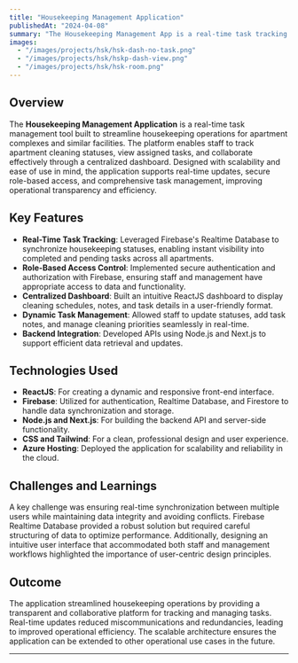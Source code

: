 ```yaml
---
title: "Housekeeping Management Application"
publishedAt: "2024-04-08"
summary: "The Housekeeping Management App is a real-time task tracking and management tool designed to streamline housekeeping operations. Built using ReactJS for the front end and a Node.js/Next.js backend with Firebase integration, the app enables staff to view and update apartment cleaning statuses instantly. Key features include a real-time dashboard, detailed task records, and role-based authentication to ensure secure access."
images:
  - "/images/projects/hsk/hsk-dash-no-task.png"
  - "/images/projects/hsk/hskp-dash-view.png"
  - "/images/projects/hsk/hsk-room.png"
---
```


## Overview

The **Housekeeping Management Application** is a real-time task management tool built to streamline housekeeping operations for apartment complexes and similar facilities. The platform enables staff to track apartment cleaning statuses, view assigned tasks, and collaborate effectively through a centralized dashboard. Designed with scalability and ease of use in mind, the application supports real-time updates, secure role-based access, and comprehensive task management, improving operational transparency and efficiency.

## Key Features

- **Real-Time Task Tracking**: Leveraged Firebase's Realtime Database to synchronize housekeeping statuses, enabling instant visibility into completed and pending tasks across all apartments.
- **Role-Based Access Control**: Implemented secure authentication and authorization with Firebase, ensuring staff and management have appropriate access to data and functionality.
- **Centralized Dashboard**: Built an intuitive ReactJS dashboard to display cleaning schedules, notes, and task details in a user-friendly format.
- **Dynamic Task Management**: Allowed staff to update statuses, add task notes, and manage cleaning priorities seamlessly in real-time.
- **Backend Integration**: Developed APIs using Node.js and Next.js to support efficient data retrieval and updates.

## Technologies Used

- **ReactJS**: For creating a dynamic and responsive front-end interface.
- **Firebase**: Utilized for authentication, Realtime Database, and Firestore to handle data synchronization and storage.
- **Node.js and Next.js**: For building the backend API and server-side functionality.
- **CSS and Tailwind**: For a clean, professional design and user experience.
- **Azure Hosting**: Deployed the application for scalability and reliability in the cloud.

## Challenges and Learnings

A key challenge was ensuring real-time synchronization between multiple users while maintaining data integrity and avoiding conflicts. Firebase Realtime Database provided a robust solution but required careful structuring of data to optimize performance. Additionally, designing an intuitive user interface that accommodated both staff and management workflows highlighted the importance of user-centric design principles.

## Outcome

The application streamlined housekeeping operations by providing a transparent and collaborative platform for tracking and managing tasks. Real-time updates reduced miscommunications and redundancies, leading to improved operational efficiency. The scalable architecture ensures the application can be extended to other operational use cases in the future.

---
